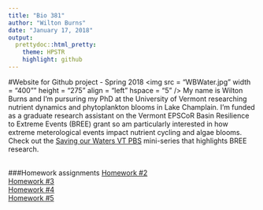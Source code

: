 ```yaml
---
title: "Bio 381"
author: "Wilton Burns"
date: "January 17, 2018"
output: 
  prettydoc::html_pretty:
    theme: HPSTR
    highlight: github
---
```


#Website for Github project - Spring 2018
<img src = "WBWater.jpg" width = "400"" height = "275" align = "left" hspace = "5" />     My name is Wilton Burns and I'm pursuring my PhD at the University of Vermont researching nutrient dynamics and phytoplankton blooms in Lake Champlain. I'm funded as a graduate research assistant on the Vermont EPSCoR Basin Resilience to Extreme Events (BREE) grant so am particularly interested in how extreme meterological events impact nutrient cycling and algae blooms. 
Check out the [Saving our Waters VT PBS](https://www.vermontpbs.org/water/) mini-series that highlights BREE research.   
<br/>

###Homework assignments 
[Homework #2](Homework02.html)
<br/>
[Homework #3](test.pdf)
<br/>
[Homework #4](Homework04.html)
<br/> 
[Homework #5](Homework5Typ.html)
